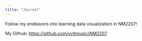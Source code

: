 ```yaml
---
title: "Journal"
---
```


Follow my endeavors into learning data visualization in NM2207!

My Github: <https://github.com/vyltmusic/NM2207>
